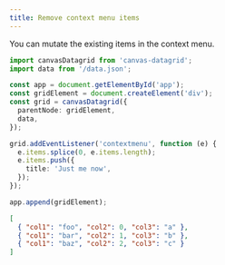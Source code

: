 ```yaml
---
title: Remove context menu items
---
```



You can mutate the existing items in the context menu.

<SandpackEditor>

```ts
import canvasDatagrid from 'canvas-datagrid';
import data from '/data.json';

const app = document.getElementById('app');
const gridElement = document.createElement('div');
const grid = canvasDatagrid({
  parentNode: gridElement,
  data,
});

grid.addEventListener('contextmenu', function (e) {
  e.items.splice(0, e.items.length);
  e.items.push({
    title: 'Just me now',
  });
});

app.append(gridElement);
```

```json data.json
[
  { "col1": "foo", "col2": 0, "col3": "a" },
  { "col1": "bar", "col2": 1, "col3": "b" },
  { "col1": "baz", "col2": 2, "col3": "c" }
]
```

</SandpackEditor>
